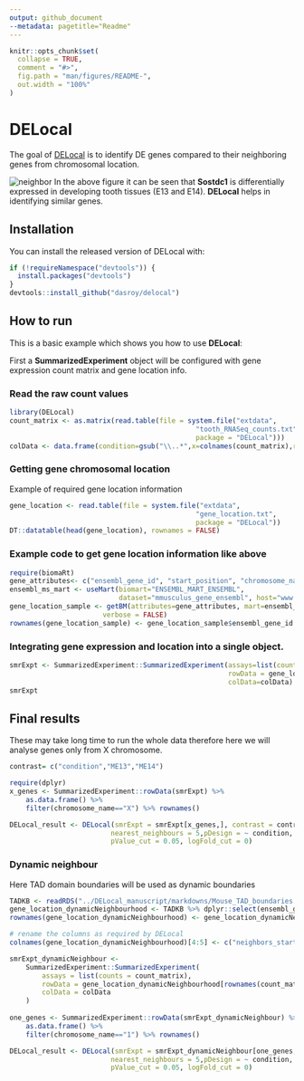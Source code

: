 ```yaml
---
output: github_document
--metadata: pagetitle="Readme"
---
```


<!-- README.md is generated from README.Rmd. Please edit that file -->

```r
knitr::opts_chunk$set(
  collapse = TRUE,
  comment = "#>",
  fig.path = "man/figures/README-",
  out.width = "100%"
)
```

# DELocal

<!-- badges: start -->
<!-- badges: end -->

The goal of [DELocal](https://www.biorxiv.org/content/10.1101/2020.11.20.390930v1.full) is to identify DE genes compared to their neighboring genes from chromosomal location.

![neighbor](Sos.png)
In the above figure it can be seen that **Sostdc1** is differentially expressed in developing tooth tissues (E13 and E14). __DELocal__ helps in identifying similar genes.

## Installation

You can install the released version of DELocal with:

``` r
if (!requireNamespace("devtools")) {
  install.packages("devtools")
}
devtools::install_github("dasroy/delocal")
```

## How to run

This is a basic example which shows you how to use __DELocal__:

First a **SummarizedExperiment** object will be configured with gene expression count matrix and gene location info.

### Read the raw count values  

```r
library(DELocal)
count_matrix <- as.matrix(read.table(file = system.file("extdata", 
                                              "tooth_RNASeq_counts.txt", 
                                              package = "DELocal")))
colData <- data.frame(condition=gsub("\\..*",x=colnames(count_matrix),replacement = ""))
```

### Getting gene chromosomal location  

Example of required gene location information  

```r
gene_location <- read.table(file = system.file("extdata", 
                                              "gene_location.txt", 
                                              package = "DELocal"))
DT::datatable(head(gene_location), rownames = FALSE)
```


### Example code to get gene location information like above

```r
require(biomaRt)
gene_attributes<- c("ensembl_gene_id", "start_position", "chromosome_name")
ensembl_ms_mart <- useMart(biomart="ENSEMBL_MART_ENSEMBL",
                           dataset="mmusculus_gene_ensembl", host="www.ensembl.org")
gene_location_sample <- getBM(attributes=gene_attributes, mart=ensembl_ms_mart,
                       verbose = FALSE)
rownames(gene_location_sample) <- gene_location_sample$ensembl_gene_id
```


### Integrating gene expression and location into a single object.

```r
smrExpt <- SummarizedExperiment::SummarizedExperiment(assays=list(counts=count_matrix),
                                                      rowData = gene_location, 
                                                      colData=colData)
smrExpt
```

## Final results        

These may take long time to run the whole data therefore here we will analyse genes only from X chromosome.  

```r
contrast= c("condition","ME13","ME14")

require(dplyr)
x_genes <- SummarizedExperiment::rowData(smrExpt) %>% 
    as.data.frame() %>% 
    filter(chromosome_name=="X") %>% rownames() 

DELocal_result <- DELocal(smrExpt = smrExpt[x_genes,], contrast = contrast,
                         nearest_neighbours = 5,pDesign = ~ condition,
                         pValue_cut = 0.05, logFold_cut = 0)

```


### Dynamic neighbour

Here TAD domain boundaries will be used as dynamic boundaries

``` r
TADKB <- readRDS("../DELocal_manuscript/markdowns/Mouse_TAD_boundaries.rds")
gene_location_dynamicNeighbourhood <- TADKB %>% dplyr::select(ensembl_gene_id, start_position, chromosome_name,startTAD   ,endTAD) %>% unique()
rownames(gene_location_dynamicNeighbourhood) <- gene_location_dynamicNeighbourhood$ensembl_gene_id

# rename the columns as required by DELocal
colnames(gene_location_dynamicNeighbourhood)[4:5] <- c("neighbors_start","neighbors_end")

smrExpt_dynamicNeighbour <-
    SummarizedExperiment::SummarizedExperiment(
        assays = list(counts = count_matrix),
        rowData = gene_location_dynamicNeighbourhood[rownames(count_matrix), ],
        colData = colData
    )
                                                      
one_genes <- SummarizedExperiment::rowData(smrExpt_dynamicNeighbour) %>% 
    as.data.frame() %>% 
    filter(chromosome_name=="1") %>% rownames() 

DELocal_result <- DELocal(smrExpt = smrExpt_dynamicNeighbour[one_genes,], contrast = contrast,
                         nearest_neighbours = 5,pDesign = ~ condition,
                         pValue_cut = 0.05, logFold_cut = 0)
```

